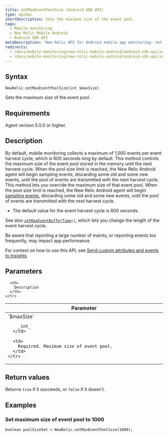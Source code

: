 ```yaml
---
title: setMaxEventPoolSize (Android SDK API)
type: apiDoc
shortDescription: Sets the maximum size of the event pool.
tags:
  - Mobile monitoring
  - New Relic Mobile Android
  - Android SDK API
metaDescription: 'New Relic API for Android mobile app monitoring: set maximum event pool size.'
redirects:
  - /docs/mobile-monitoring/new-relic-mobile-android/android-sdk-api/setmaxeventpoolsize-android-agent-api
  - /docs/mobile-monitoring/new-relic-mobile-android/android-sdk-api/setmaxeventpoolsize-android-sdk-api
---
```


## Syntax

```
NewRelic.setMaxEventPoolSize(int $maxSize)
```

Sets the maximum size of the event pool.

## Requirements

Agent version 5.0.0 or higher.

## Description

By default, mobile monitoring collects a maximum of 1,000 events per event harvest cycle, which is 600 seconds long by default.
This method controls the maximum size of the event pool stored in the memory until the next harvest cycle. When the pool size limit is reached, the New Relic Android agent will begin sampling events, discarding some old and some new events, until the pool of events are transmitted with the next harvest cycle.
This method lets you override the maximum size of that event pool. When the pool size limit is reached, the New Relic Android agent will begin [sampling events](/docs/agents/manage-apm-agents/agent-data/new-relic-events-limits-sampling), discarding some old and some new events, until the pool of events are transmitted with the next harvest cycle.

* The default value for the event harvest cycle is 600 seconds.

See also [`setMaxEventBufferTime()`](/docs/mobile-monitoring/new-relic-mobile-android/android-sdk-api/setmaxeventbuffertime-android-sdk-api), which lets you change the length of the event harvest cycle.

<Callout variant="important">
  Be aware that reporting a large number of events, or reporting events too frequently, may impact app performance.
</Callout>

For context on how to use this API, see [Send custom attributes and events to Insights](/docs/mobile-monitoring/new-relic-mobile-android/install-configure/work-android-sdk-api#attributes-events-insights).

## Parameters

<table>
  <thead>
    <tr>
      <th width="25%">
        Parameter
      </th>

      <th>
        Description
      </th>
    </tr>
  </thead>

  <tbody>
    <tr>
      <td>
        `$maxSize`

        _int_
      </td>

      <td>
        Required. Maximum size of event pool.
      </td>
    </tr>
  </tbody>
</table>

## Return values

Returns `true` if it succeeds, or `false` if it doesn't.

## Examples

### Set maximum size of event pool to 1000

```
boolean poolSizeSet = NewRelic.setMaxEventPoolSize(1000);
```
